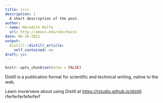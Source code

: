 ```yaml
---
title: iris
description: |
  A short description of the post.
author:
- name: Meredith Rolfe
  url: http://umass.edu/sbs/dacss
date: 06-16-2021
output:
  distill::distill_article:
    self_contained: no
draft: yes
---
```



```r
knitr::opts_chunk$set(echo = FALSE)
```

Distill is a publication format for scientific and technical writing, native to the web.

Learn morerveve about using Distill at <https://rstudio.github.io/distill>.
rferferferfeferferf


